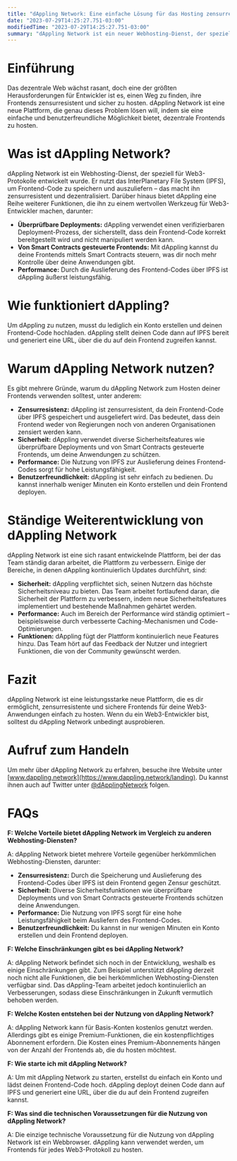 ```yaml
---
title: "dAppling Network: Eine einfache Lösung für das Hosting zensurresistenter Web3-Frontends"
date: "2023-07-29T14:25:27.751-03:00"
modifiedTime: "2023-07-29T14:25:27.751-03:00"
summary: "dAppling Network ist ein neuer Webhosting-Dienst, der speziell für Web3-Protokolle entwickelt wurde. Er nutzt das InterPlanetary File System (IPFS) zur Speicherung und Auslieferung von Frontend-Code, wodurch er zensurresistent und dezentralisiert ist. dAppling bietet zudem weitere Features wie überprüfbare Deployments, von Smart Contracts gesteuerte Frontends und hohe Performance."
---
```


# Einführung

Das dezentrale Web wächst rasant, doch eine der größten Herausforderungen für Entwickler ist es, einen Weg zu finden, ihre Frontends zensurresistent und sicher zu hosten. dAppling Network ist eine neue Plattform, die genau dieses Problem lösen will, indem sie eine einfache und benutzerfreundliche Möglichkeit bietet, dezentrale Frontends zu hosten.

# Was ist dAppling Network?

dAppling Network ist ein Webhosting-Dienst, der speziell für Web3-Protokolle entwickelt wurde. Er nutzt das InterPlanetary File System (IPFS), um Frontend-Code zu speichern und auszuliefern – das macht ihn zensurresistent und dezentralisiert. Darüber hinaus bietet dAppling eine Reihe weiterer Funktionen, die ihn zu einem wertvollen Werkzeug für Web3-Entwickler machen, darunter:

- **Überprüfbare Deployments:** dAppling verwendet einen verifizierbaren Deployment-Prozess, der sicherstellt, dass dein Frontend-Code korrekt bereitgestellt wird und nicht manipuliert werden kann.
- **Von Smart Contracts gesteuerte Frontends:** Mit dAppling kannst du deine Frontends mittels Smart Contracts steuern, was dir noch mehr Kontrolle über deine Anwendungen gibt.
- **Performance:** Durch die Auslieferung des Frontend-Codes über IPFS ist dAppling äußerst leistungsfähig.

# Wie funktioniert dAppling?

Um dAppling zu nutzen, musst du lediglich ein Konto erstellen und deinen Frontend-Code hochladen. dAppling stellt deinen Code dann auf IPFS bereit und generiert eine URL, über die du auf dein Frontend zugreifen kannst.

# Warum dAppling Network nutzen?

Es gibt mehrere Gründe, warum du dAppling Network zum Hosten deiner Frontends verwenden solltest, unter anderem:

- **Zensurresistenz:** dAppling ist zensurresistent, da dein Frontend-Code über IPFS gespeichert und ausgeliefert wird. Das bedeutet, dass dein Frontend weder von Regierungen noch von anderen Organisationen zensiert werden kann.
- **Sicherheit:** dAppling verwendet diverse Sicherheitsfeatures wie überprüfbare Deployments und von Smart Contracts gesteuerte Frontends, um deine Anwendungen zu schützen.
- **Performance:** Die Nutzung von IPFS zur Auslieferung deines Frontend-Codes sorgt für hohe Leistungsfähigkeit.
- **Benutzerfreundlichkeit:** dAppling ist sehr einfach zu bedienen. Du kannst innerhalb weniger Minuten ein Konto erstellen und dein Frontend deployen.

# Ständige Weiterentwicklung von dAppling Network

dAppling Network ist eine sich rasant entwickelnde Plattform, bei der das Team ständig daran arbeitet, die Plattform zu verbessern. Einige der Bereiche, in denen dAppling kontinuierlich Updates durchführt, sind:

- **Sicherheit:** dAppling verpflichtet sich, seinen Nutzern das höchste Sicherheitsniveau zu bieten. Das Team arbeitet fortlaufend daran, die Sicherheit der Plattform zu verbessern, indem neue Sicherheitsfeatures implementiert und bestehende Maßnahmen gehärtet werden.
- **Performance:** Auch im Bereich der Performance wird ständig optimiert – beispielsweise durch verbesserte Caching-Mechanismen und Code-Optimierungen.
- **Funktionen:** dAppling fügt der Plattform kontinuierlich neue Features hinzu. Das Team hört auf das Feedback der Nutzer und integriert Funktionen, die von der Community gewünscht werden.

# Fazit

dAppling Network ist eine leistungsstarke neue Plattform, die es dir ermöglicht, zensurresistente und sichere Frontends für deine Web3-Anwendungen einfach zu hosten. Wenn du ein Web3-Entwickler bist, solltest du dAppling Network unbedingt ausprobieren.

# Aufruf zum Handeln

Um mehr über dAppling Network zu erfahren, besuche ihre Website unter [www.dappling.network](https://www.dappling.network/landing). Du kannst ihnen auch auf Twitter unter [@dApplingNetwork](https://twitter.com/dApplingNetwork) folgen.

# FAQs

**F: Welche Vorteile bietet dAppling Network im Vergleich zu anderen Webhosting-Diensten?**

A: dAppling Network bietet mehrere Vorteile gegenüber herkömmlichen Webhosting-Diensten, darunter:

- **Zensurresistenz:** Durch die Speicherung und Auslieferung des Frontend-Codes über IPFS ist dein Frontend gegen Zensur geschützt.
- **Sicherheit:** Diverse Sicherheitsfunktionen wie überprüfbare Deployments und von Smart Contracts gesteuerte Frontends schützen deine Anwendungen.
- **Performance:** Die Nutzung von IPFS sorgt für eine hohe Leistungsfähigkeit beim Ausliefern des Frontend-Codes.
- **Benutzerfreundlichkeit:** Du kannst in nur wenigen Minuten ein Konto erstellen und dein Frontend deployen.

**F: Welche Einschränkungen gibt es bei dAppling Network?**

A: dAppling Network befindet sich noch in der Entwicklung, weshalb es einige Einschränkungen gibt. Zum Beispiel unterstützt dAppling derzeit noch nicht alle Funktionen, die bei herkömmlichen Webhosting-Diensten verfügbar sind. Das dAppling-Team arbeitet jedoch kontinuierlich an Verbesserungen, sodass diese Einschränkungen in Zukunft vermutlich behoben werden.

**F: Welche Kosten entstehen bei der Nutzung von dAppling Network?**

A: dAppling Network kann für Basis-Konten kostenlos genutzt werden. Allerdings gibt es einige Premium-Funktionen, die ein kostenpflichtiges Abonnement erfordern. Die Kosten eines Premium-Abonnements hängen von der Anzahl der Frontends ab, die du hosten möchtest.

**F: Wie starte ich mit dAppling Network?**

A: Um mit dAppling Network zu starten, erstellst du einfach ein Konto und lädst deinen Frontend-Code hoch. dAppling deployt deinen Code dann auf IPFS und generiert eine URL, über die du auf dein Frontend zugreifen kannst.

**F: Was sind die technischen Voraussetzungen für die Nutzung von dAppling Network?**

A: Die einzige technische Voraussetzung für die Nutzung von dAppling Network ist ein Webbrowser. dAppling kann verwendet werden, um Frontends für jedes Web3-Protokoll zu hosten.
